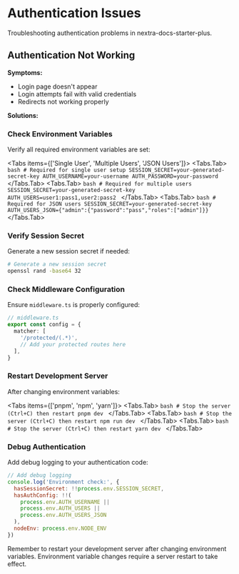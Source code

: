 
# Authentication Issues

Troubleshooting authentication problems in nextra-docs-starter-plus.

## Authentication Not Working

**Symptoms:**
- Login page doesn't appear
- Login attempts fail with valid credentials
- Redirects not working properly

**Solutions:**

### Check Environment Variables

Verify all required environment variables are set:

<Tabs items={['Single User', 'Multiple Users', 'JSON Users']}>
  <Tabs.Tab>
    ```bash
    # Required for single user setup
    SESSION_SECRET=your-generated-secret-key
    AUTH_USERNAME=your-username
    AUTH_PASSWORD=your-password
    ```
  </Tabs.Tab>
  <Tabs.Tab>
    ```bash
    # Required for multiple users
    SESSION_SECRET=your-generated-secret-key
    AUTH_USERS=user1:pass1,user2:pass2
    ```
  </Tabs.Tab>
  <Tabs.Tab>
    ```bash
    # Required for JSON users
    SESSION_SECRET=your-generated-secret-key
    AUTH_USERS_JSON={"admin":{"password":"pass","roles":["admin"]}}
    ```
  </Tabs.Tab>
</Tabs>

### Verify Session Secret

Generate a new session secret if needed:

```bash
# Generate a new session secret
openssl rand -base64 32
```

### Check Middleware Configuration

Ensure `middleware.ts` is properly configured:

```typescript
// middleware.ts
export const config = {
  matcher: [
    '/protected/(.*)',
    // Add your protected routes here
  ],
}
```

### Restart Development Server

After changing environment variables:

<Tabs items={['pnpm', 'npm', 'yarn']}>
  <Tabs.Tab>
    ```bash
    # Stop the server (Ctrl+C) then restart
    pnpm dev
    ```
  </Tabs.Tab>
  <Tabs.Tab>
    ```bash
    # Stop the server (Ctrl+C) then restart
    npm run dev
    ```
  </Tabs.Tab>
  <Tabs.Tab>
    ```bash
    # Stop the server (Ctrl+C) then restart
    yarn dev
    ```
  </Tabs.Tab>
</Tabs>

### Debug Authentication

Add debug logging to your authentication code:

```javascript
// Add debug logging
console.log('Environment check:', {
  hasSessionSecret: !!process.env.SESSION_SECRET,
  hasAuthConfig: !!(
    process.env.AUTH_USERNAME || 
    process.env.AUTH_USERS || 
    process.env.AUTH_USERS_JSON
  ),
  nodeEnv: process.env.NODE_ENV
})
```

<Callout type="warning">
  Remember to restart your development server after changing environment variables. Environment variable changes require a server restart to take effect.
</Callout> 